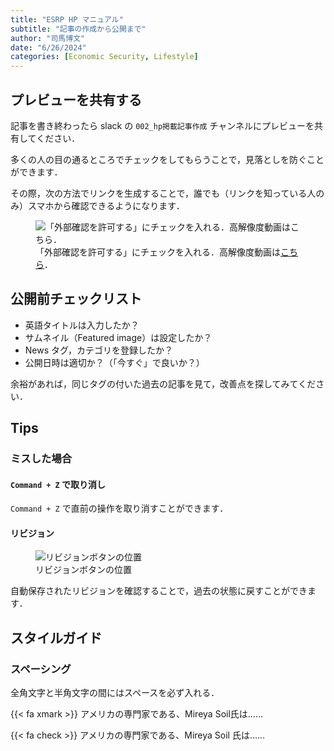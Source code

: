```yaml
---
title: "ESRP HP マニュアル"
subtitle: "記事の作成から公開まで"
author: "司馬博文"
date: "6/26/2024"
categories: [Economic Security, Lifestyle]
---
```


## プレビューを共有する

記事を書き終わったら slack の `002_hp掲載記事作成` チャンネルにプレビューを共有してください．

多くの人の目の通るところでチェックをしてもらうことで，見落としを防ぐことができます．

その際，次の方法でリンクを生成することで，誰でも（リンクを知っている人のみ）スマホから確認できるようになります．

![「外部確認を許可する」にチェックを入れる．高解像度動画は[こちら](https://youtu.be/fRY03GUHglw)．](output.gif)

## 公開前チェックリスト

::: {.callout-important appearance="simple" icon="false"}

* 英語タイトルは入力したか？
* サムネイル（Featured image）は設定したか？
* News タグ，カテゴリを登録したか？
* 公開日時は適切か？（「今すぐ」で良いか？）

:::

余裕があれば，同じタグの付いた過去の記事を見て，改善点を探してみてください．

## Tips

### ミスした場合

#### `Command + Z` で取り消し

`Command + Z` で直前の操作を取り消すことができます．

#### リビジョン

![リビジョンボタンの位置](revision.png)

自動保存されたリビジョンを確認することで，過去の状態に戻すことができます．

## スタイルガイド

### スペーシング

全角文字と半角文字の間にはスペースを必ず入れる．

::: {.callout-caution appearance="simple" icon="false"}

[{{< fa xmark >}}]{.color-blue} アメリカの専門家である、Mireya Soil氏は……

[{{< fa check >}}]{.color-red}  アメリカの専門家である、Mireya Soil 氏は……

:::

